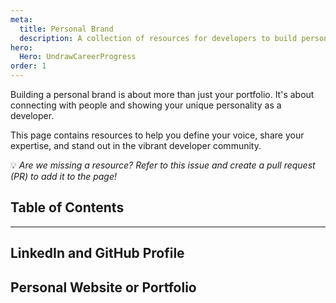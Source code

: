 ```yaml
---
meta:
  title: Personal Brand
  description: A collection of resources for developers to build personal brands.
hero:
  Hero: UndrawCareerProgress
order: 1
---
```



<TextContainer background="light" showBackToTopLink={false}>

<LeadText>

Building a personal brand is about more than just your portfolio. It's about connecting with people and showing your unique personality as a developer.

This page contains resources to help you define your voice, share your expertise, and stand out in the vibrant developer community.

💡 _Are we missing a resource? Refer to this issue and create a pull request (PR) to add it to the page!_

</LeadText>

</TextContainer>

## Table of Contents

<TextContainer>

---

## LinkedIn and GitHub Profile

## Personal Website or Portfolio

</TextContainer>
